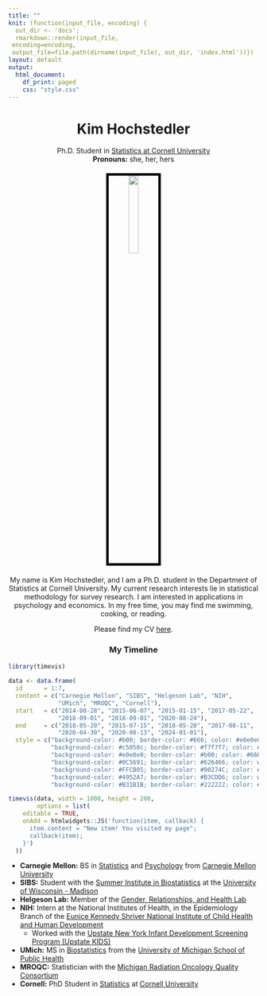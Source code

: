 ```yaml
---
title: ""
knit: (function(input_file, encoding) {
  out_dir <- 'docs';
  rmarkdown::render(input_file,
 encoding=encoding,
 output_file=file.path(dirname(input_file), out_dir, 'index.html'))})
layout: default
output:
  html_document:
    df_print: paged
    css: "style.css"
---
```


<center> <h1>Kim Hochstedler</h1> </center>

<center>
Ph.D. Student in [Statistics at Cornell University](https://stat.cornell.edu/)  
**Pronouns:** she, her, hers
</center>

</div>
<div style="margin-bottom:20px;">
</div>

<center>
<img src="Kim_Hochstedler_headshot.png" style="width:20%;
border:5px solid; border-color:black">
</center>

</div>
<div style="margin-bottom:20px;">
</div>

<center>
My name is Kim Hochstedler, and I am a Ph.D. student in the Department of Statistics at Cornell University. My current research interests lie in statistical methodology for survey research. I am interested in applications in psychology and economics. In my free time, you may find me swimming, cooking, or reading.    
   
Please find my CV [here](https://raw.github.com/kimhochstedler/documents/master/KA_Hochstedler_CV.pdf).   
</center>

</div>
<div style="margin-bottom:20px;">
</div>

<center> <h3>My Timeline</h3> </center>

```r
library(timevis)
      
data <- data.frame(
  id      = 1:7,
  content = c("Carnegie Mellon", "SIBS", "Helgeson Lab", "NIH",
              "UMich", "MROQC", "Cornell"),
  start   = c("2014-08-28", "2015-06-07", "2015-01-15", "2017-05-22",
              "2018-09-01", "2018-09-01", "2020-08-24"),
  end     = c("2018-05-20", "2015-07-15", "2018-05-20", "2017-08-11",
              "2020-04-30", "2020-08-13", "2024-01-01"),
  style = c("background-color: #b00; border-color: #666; color: #e0e0e0",
            "background-color: #c5050c; border-color: #f7f7f7; color: #f7f7f7",
            "background-color: #e0e0e0; border-color: #b00; color: #666",
            "background-color: #0C5691; border-color: #626466; color: white",
            "background-color: #FFCB05; border-color: #00274C; color: #00274C",
            "background-color: #4952A7; border-color: #B3CDD6; color: white",
            "background-color: #B31B1B; border-color: #222222; color: #FFFFFF"))

timevis(data, width = 1000, height = 200,
        options = list(
    editable = TRUE,
    onAdd = htmlwidgets::JS('function(item, callback) {
      item.content = "New item! You visited my page";
      callback(item);
    }')
  ))


```


- **Carnegie Mellon:** BS in [Statistics](http://www.stat.cmu.edu/) and [Psychology](https://www.cmu.edu/dietrich/psychology/index.html) from [Carnegie Mellon University](https://www.cmu.edu/)
- **SIBS:** Student with the [Summer Institute in Biostatistics](https://www.nhlbi.nih.gov/grants-and-training/summer-institute-biostatistics) at the [University of Wisconsin - Madison](https://stat.wisc.edu/)
- **Helgeson Lab:** Member of the [Gender, Relationships, and Health Lab](https://www.cmu.edu/dietrich/psychology/gender-relationships-health/) 
- **NIH:** Intern at the National Institutes of Health, in the Epidemiology Branch of the [Eunice Kennedy Shriver National Institute of Child Health and Human Development](https://www.nichd.nih.gov/about/org/diphr/officebranch/eb)
    + Worked with the [Upstate New York Infant Development Screening Program (Upstate KIDS)](https://www.nichd.nih.gov/about/org/diphr/officebranch/eb/infant-development)
- **UMich:** MS in [Biostatistics](https://sph.umich.edu/biostat/) from the [University of Michigan School of Public Health](https://sph.umich.edu/)
- **MROQC:** Statistician with the [Michigan Radiation Oncology Quality Consortium](https://www.mroqc.org/)
- **Cornell:** PhD Student in [Statistics](https://stat.cornell.edu/) at [Cornell University](https://www.cornell.edu/)

